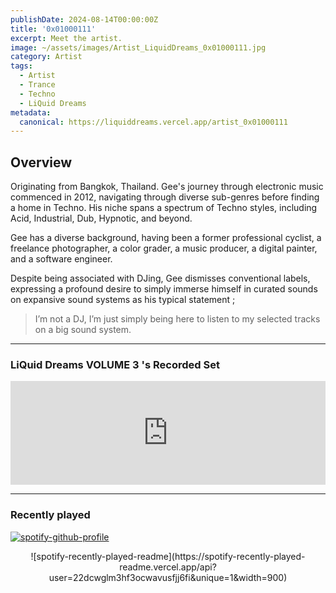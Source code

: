 ```yaml
---
publishDate: 2024-08-14T00:00:00Z
title: '0x01000111'
excerpt: Meet the artist.
image: ~/assets/images/Artist_LiquidDreams_0x01000111.jpg
category: Artist
tags:
  - Artist
  - Trance
  - Techno
  - LiQuid Dreams
metadata:
  canonical: https://liquiddreams.vercel.app/artist_0x01000111
---
```


## Overview

Originating from Bangkok, Thailand. Gee's journey through electronic music commenced in 2012, navigating through diverse sub-genres before finding a home in Techno. His niche spans a spectrum of Techno styles, including Acid, Industrial, Dub, Hypnotic, and beyond.

Gee has a diverse background, having been a former professional cyclist, a freelance photographer, a color grader, a music producer, a digital painter, and a software engineer.

Despite being associated with DJing, Gee dismisses conventional labels, expressing a profound desire to simply immerse himself in curated sounds on expansive sound systems as his typical statement ;

> I’m not a DJ, I’m just simply being here to listen to my selected tracks on a big sound system.

---

### LiQuid Dreams VOLUME 3 's Recorded Set

<iframe
  width="100%"
  height="166"
  scrolling="no"
  frameborder="no"
  allow="autoplay"
  src="https://w.soundcloud.com/player/?url=https%3A//api.soundcloud.com/tracks/1916977796&color=%23dcff88&auto_play=false&hide_related=true&show_comments=true&show_user=true&show_reposts=true&show_teaser=true"
></iframe>

---

### Recently played

[![spotify-github-profile](https://spotify-github-profile.kittinanx.com/api/view?uid=22dcwglm3hf3ocwavusfjj6fi&cover_image=true&theme=natemoo-re&show_offline=false&background_color=121212&interchange=true&bar_color=53b14f&bar_color_cover=false)](https://spotify-github-profile.vercel.app/api/view?uid=22dcwglm3hf3ocwavusfjj6fi&redirect=true)

<div align="center">
  ![spotify-recently-played-readme](https://spotify-recently-played-readme.vercel.app/api?user=22dcwglm3hf3ocwavusfjj6fi&unique=1&width=900)
</div>
